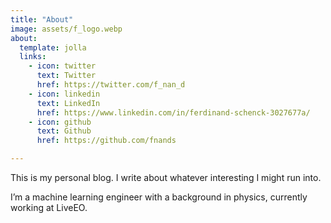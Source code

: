 ```yaml
---
title: "About"
image: assets/f_logo.webp
about:
  template: jolla
  links:
    - icon: twitter
      text: Twitter
      href: https://twitter.com/f_nan_d
    - icon: linkedin
      text: LinkedIn
      href: https://www.linkedin.com/in/ferdinand-schenck-3027677a/
    - icon: github
      text: Github
      href: https://github.com/fnands

---
```


This is my personal blog. I write about whatever interesting I might run into. 

I'm a machine learning engineer with a background in physics, currently working at LiveEO. 
